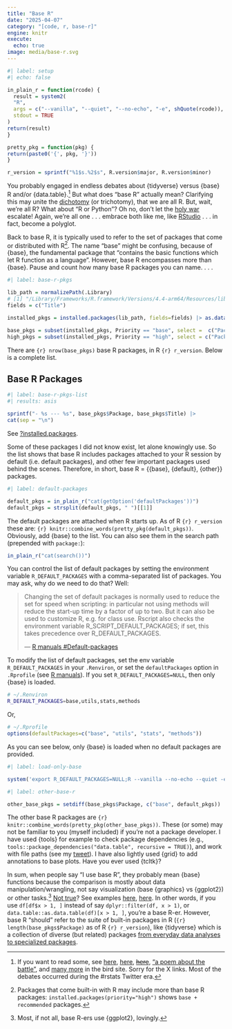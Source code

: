 ```yaml
---
title: "Base R"
date: "2025-04-07"
category: "[code, r, base-r]"
engine: knitr
execute:
  echo: true
image: media/base-r.svg
---
```


```r
#| label: setup
#| echo: false

in_plain_r = function(rcode) {
  result = system2(
  "R",
  args = c("--vanilla", "--quiet", "--no-echo", "-e", shQuote(rcode)),
  stdout = TRUE
)
return(result)
}

pretty_pkg = function(pkg) {
return(paste0('{', pkg, '}'))
}

r_version = sprintf("%1$s.%2$s", R.version$major, R.version$minor)
```
You probably engaged in endless debates about {tidyverse} versus {base} R and/or {data.table}.[^some-debates] But what does "base R" actually mean? Clarifying this may unite the [dichotomy](https://x.com/hadleywickham/status/903103150332280832) (or trichotomy), that we are all R. But, wait, we're all R? What about "R or Python"? Oh no, don't let the [holy war](https://x.com/hadleywickham/status/1280340931657564160) escalate! Again, we're all one . . . embrace both like me, like [RStudio](https://posit.co/blog/rstudio-is-becoming-posit/) . . . in fact, become a polyglot.

[^some-debates]: If you want to read some, see [here](https://blog.ephorie.de/why-i-dont-use-the-tidyverse), [here](https://x.com/TimTeaFan/status/1754964772603216171), [~~here~~](https://x.com/prisonrodeo/status/1612396078913011713), ["a poem about the battle"](https://x.com/tylermorganwall/status/1599238413580132354), and [many more](https://x.com/search?q=%22base%22%20(tidyverse%20OR%20data.table)%20(%23rstats)&src=typed_query&f=top) in the bird site. Sorry for the X links. Most of the debates occurred during the #rstats Twitter era.

Back to base R, it is typically used to refer to the set of packages that come or distributed with R[^almost]. The name "base" might be confusing, because of {base}, the fundamental package that "contains the basic functions which let R function as a language". However, base R encompasses more than {base}. Pause and count how many base R packages you can name. . . .

[^almost]: Packages that come built-in with R may include more than base R packages: `installed.packages(priority="high")` shows `base + recommended` packages.

```r
#| label: base-r-pkgs

lib_path = normalizePath(.Library)
# [1] "/Library/Frameworks/R.framework/Versions/4.4-arm64/Resources/library"
fields = c("Title")

installed_pkgs = installed.packages(lib_path, fields=fields) |> as.data.frame()

base_pkgs = subset(installed_pkgs, Priority == "base", select =  c("Package", fields))
high_pkgs = subset(installed_pkgs, Priority == "high", select = c("Package", fields))

```

There are `{r} nrow(base_pkgs)` base R packages, in R `{r} r_version`. Below is a complete list.


::: {.callout-important icon=false}

## Base R Packages

```r
#| label: base-r-pkgs-list
#| results: asis

sprintf("- %s --- %s", base_pkgs$Package, base_pkgs$Title) |>
cat(sep = "\n")
```

See [?installed.packages](https://search.r-project.org/R/refmans/utils/html/installed.packages.html).
:::


Some of these packages I did not know exist, let alone knowingly use.
So the list shows that base R includes packages attached to your R session by default (i.e. default packages), and other few important packages used behind the scenes. Therefore, in short, base R = {{base}, {default}, {other}} packages.


```r
#| label: default-packages

default_pkgs = in_plain_r("cat(getOption('defaultPackages'))")
default_pkgs = strsplit(default_pkgs, " ")[[1]]
```


The default packages are attached when R starts up.
As of R `{r} r_version` these are: `{r} knitr::combine_words(pretty_pkg(default_pkgs))`. Obviously, add {base} to the list. You can also see them in the search path (prepended with `package:`):

```r
in_plain_r("cat(search())")
```

You can control the list of default packages by setting the environment variable `R_DEFAULT_PACKAGES` with a comma-separated list of packages. You may ask, why do we need to do that? Well:

> Changing the set of default packages is normally used to reduce the set for speed when scripting: in particular not using methods will reduce the start-up time by a factor of up to two. But it can also be used to customize R, e.g. for class use. Rscript also checks the environment variable R_SCRIPT_DEFAULT_PACKAGES; if set, this takes precedence over R_DEFAULT_PACKAGES.
>
> --- [R manuals #Default-packages](https://cran.r-project.org/doc/manuals/r-release/R-admin.html#Default-packages)

::: callout-tip

To modify the list of default packages, set the env variable `R_DEFAULT_PACKAGES` in your `.Renviron`, or set the `defaultPackages` option in `.Rprofile` (see [R manuals](https://cran.r-project.org/doc/manuals/r-release/R-admin.html#Default-packages)). If you set `R_DEFAULT_PACKAGES=NULL`, then only {base} is loaded.


```sh
# ~/.Renviron
R_DEFAULT_PACKAGES=base,utils,stats,methods
```

Or,

```r
# ~/.Rprofile
options(defaultPackages=c("base", "utils", "stats", "methods"))
```

As you can see below, only {base} is loaded when no default packages are provided.

```r
#| label: load-only-base

system('export R_DEFAULT_PACKAGES=NULL;R --vanilla --no-echo --quiet -e "cat(search())"', intern=TRUE)
```
:::


```r
#| label: other-base-r

other_base_pkgs = setdiff(base_pkgs$Package, c("base", default_pkgs))
```
The other base R packages are `{r} knitr::combine_words(pretty_pkg(other_base_pkgs))`. These (or some) may not be familiar to you (myself included) if you're not a package developer. I have used {tools} for example to check package dependencies (e.g., `tools::package_dependencies("data.table", recursive = TRUE)`), and work with file paths (see my [tweet](https://x.com/eyayaw/status/1488568897334915081)). I have also lightly used {grid} to add annotations to base plots. Have you ever used {tcltk}?


In sum, when people say "I use base R", they probably mean {base} functions because the comparison is mostly about data manipulation/wrangling, not say visualization (base {graphics} vs {ggplot2}) or other tasks.^[Most, if not all, base R-ers use {ggplot2}, lovingly.] [Not true](http://varianceexplained.org/r/teach_ggplot2_to_beginners/)? See examples [here](https://x.com/hadleywickham/status/1231252596712771585), [here](https://rdatatable-community.github.io/The-Raft/posts/2024-02-18-dt_particularities-toby_hocking/). In other words, if you use `df[df$x > 1, ]` instead of say `dplyr::filter(df, x > 1)`, or `data.table::as.data.table(df)[x > 1, ]`, you're a base R-er. However, base R "should" refer to the suite of built-in packages in R (`{r} length(base_pkgs$Package)` as of R `{r} r_version`), like {tidyverse} which is a collection of diverse (but related) packages [from everyday data analyses to specialized packages](https://www.tidyverse.org/packages/).
